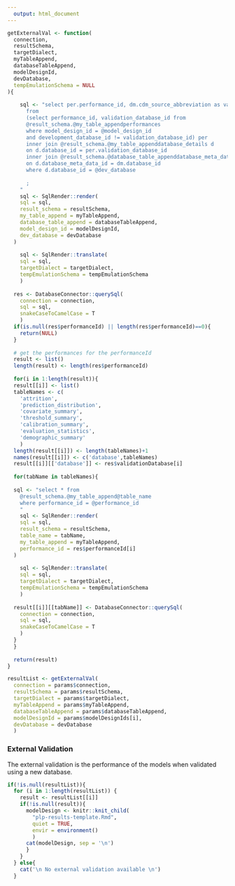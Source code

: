 ```yaml
---
  output: html_document
---
```

  
```r

getExternalVal <- function(
  connection,
  resultSchema,
  targetDialect,
  myTableAppend,
  databaseTableAppend,
  modelDesignId,
  devDatabase,
  tempEmulationSchema = NULL
){
  
    sql <- "select per.performance_id, dm.cdm_source_abbreviation as validation_database
      from 
      (select performance_id, validation_database_id from 
      @result_schema.@my_table_appendperformances 
      where model_design_id = @model_design_id 
      and development_database_id != validation_database_id) per
      inner join @result_schema.@my_table_appenddatabase_details d
      on d.database_id = per.validation_database_id
      inner join @result_schema.@database_table_appenddatabase_meta_data dm
      on d.database_meta_data_id = dm.database_id
      where d.database_id = @dev_database
      
      ;
    "
    sql <- SqlRender::render(
    sql = sql, 
    result_schema = resultSchema,
    my_table_append = myTableAppend,
    database_table_append = databaseTableAppend,
    model_design_id = modelDesignId,
    dev_database = devDatabase
  )
    
    sql <- SqlRender::translate(
    sql = sql, 
    targetDialect = targetDialect, 
    tempEmulationSchema = tempEmulationSchema
    )
  
  res <- DatabaseConnector::querySql(
    connection = connection, 
    sql = sql, 
    snakeCaseToCamelCase = T
    )
  if(is.null(res$performanceId) || length(res$performanceId)==0){
    return(NULL)
  }
  
  # get the performances for the performanceId
  result <- list()
  length(result) <- length(res$performanceId)
  
  for(i in 1:length(result)){
  result[[i]] <- list()
  tableNames <- c(
    'attrition', 
    'prediction_distribution',
    'covariate_summary',
    'threshold_summary',
    'calibration_summary',
    'evaluation_statistics',
    'demographic_summary'
    )
  length(result[[i]]) <- length(tableNames)+1
  names(result[[i]]) <- c('database',tableNames)
  result[[i]][['database']] <- res$validationDatabase[i]
  
  for(tabName in tableNames){
  
  sql <- "select * from 
    @result_schema.@my_table_append@table_name 
    where performance_id = @performance_id 
    "
    sql <- SqlRender::render(
    sql = sql, 
    result_schema = resultSchema,
    table_name = tabName,
    my_table_append = myTableAppend,
    performance_id = res$performanceId[i]
  )
    
    sql <- SqlRender::translate(
    sql = sql, 
    targetDialect = targetDialect, 
    tempEmulationSchema = tempEmulationSchema
    )
  
  result[[i]][[tabName]] <- DatabaseConnector::querySql(
    connection = connection, 
    sql = sql, 
    snakeCaseToCamelCase = T
    )
  }
  }
  
  return(result)
}

resultList <- getExternalVal(
  connection = params$connection,
  resultSchema = params$resultSchema,
  targetDialect = params$targetDialect,
  myTableAppend = params$myTableAppend,
  databaseTableAppend = params$databaseTableAppend,
  modelDesignId = params$modelDesignIds[i],
  devDatabase = devDatabase
  )
```

### External Validation

The external validation is the performance of the models when validated using a new database.

```r
if(!is.null(resultList)){
  for (i in 1:length(resultList)) {
    result <- resultList[[i]]
    if(!is.null(result)){
      modelDesign <- knitr::knit_child(
        "plp-results-template.Rmd", 
        quiet = TRUE, 
        envir = environment()
        )
      cat(modelDesign, sep = '\n')
      }
    }
  } else{
    cat('\n No external validation available \n')
  }

```